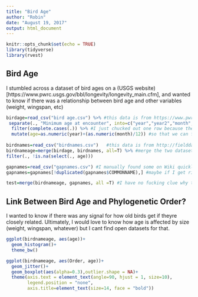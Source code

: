 ---
title: "Bird Age"
author: "Robin"
date: "August 19, 2017"
output: html_document
---

```{r setup, include=FALSE}
knitr::opts_chunk$set(echo = TRUE)
library(tidyverse)
library(rvest)

```

## Bird Age

I stumbled across a dataset of bird ages on a (USGS website)[https://www.pwrc.usgs.gov/bbl/longevity/longevity_main.cfm], and wanted to know if there was a relationship between bird age and other variables (weight, wingspan, etc)


```{r load data}
birdage=read_csv("bird age.csv") %>% #this data is from https://www.pwrc.usgs.gov/bbl/longevity/longevity_main.cfm
 separate(., "Minimum age at encounter", into=c("year","year2","month","month2"), sep=" ") %>%
  filter(complete.cases(.)) %>% #I just chucked out one row because the bird age was less than a year, I'll figure out how to keep it later. Had to do this versus using the dates because the dates are screwed up (some say '99' for the day of the month)
  mutate(age=as.numeric(year)+(as.numeric(month)/12)) #so that we can factor in partial years
  
birdnames=read_csv("birdnames.csv")   #this data is from http://fielddata.blogspot.com/p/field-notes-data-tips-download-page.html
birdnameage=merge(birdage, birdnames, all=T) %>% #merge the two datasets together
filter(., !is.na(select(., age)))

gapnames=read_csv("gapnames.csv") #I manually found some on Wiki quickly, not sure theyre perfect to species
gapnames=gapnames[!duplicated(gapnames$COMMONNAME),] #maybe if I get rid of duplicates?

test=merge(birdnameage, gapnames, all =T) #I have no fucking clue why this isnt working ill fix this later

```

## Link Between Bird Age and Phylogenetic Order?

I wanted to know if there was any signal for how old birds get if theyre closely related. Ultimately, I would love to know how age is affected by size (weight, wingspan, whatever) but I cant find open datasets for that.

```{r histogram}
ggplot(birdnameage, aes(age))+
  geom_histogram()+
  theme_bw()

```




```{r }
ggplot(birdnameage, aes(Order, age))+
  geom_jitter()+
  geom_boxplot(aes(alpha=0.3),outlier.shape = NA)+
  theme(axis.text = element_text(angle=90, hjust = 1, size=10),
        legend.position = "none",
        axis.title=element_text(size=14, face = "bold"))
```

